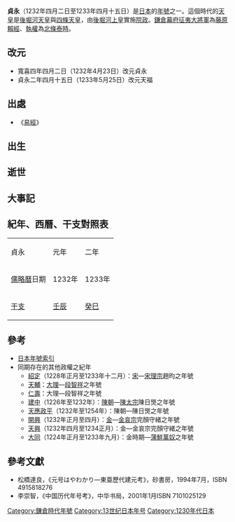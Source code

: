 {{japanese|japanese=貞永|kana=じょうえい|romaji=Jōei}}

'''貞永'''（1232年四月二日至1233年四月十五日）是[[日本|日本]]的[[年號|年號]]之一。這個時代的[[天皇|天皇]]是[[後堀河天皇|後堀河天皇]]與[[四條天皇|四條天皇]]，由[[後堀河天皇|後堀河上皇]]實施[[院政|院政]]。[[鎌倉幕府|鎌倉幕府]][[征夷大將軍|征夷大將軍]]為[[藤原賴經|藤原賴經]]、[[執權|執權]]為[[北條泰時|北條泰時]]。

== 改元 ==
*寬喜四年四月二日（1232年4月23日）改元貞永
*貞永二年四月十五日（1233年5月25日）改元天福

== 出處 ==
*《[[易經|易經]]》

== 出生 ==
== 逝世 ==
== 大事記 ==
== 紀年、西曆、干支對照表 ==
{| class="wikitable" cellspacing=0 style="text-align:center"
|- style="background-color:#CCCCCC"
|貞永||元年||二年
|-
|[[儒略曆|儒略曆]]日期||1232年||1233年
|-
|[[干支|干支]]||[[壬辰|壬辰]]||[[癸巳|癸巳]]
|}

== 參考 ==
*[[日本年號索引|日本年號索引]]
*同期存在的其他政權之紀年
**[[紹定|紹定]]（1228年正月至1233年十二月）：[[南宋|宋]]—[[宋理宗|宋理宗]]趙昀之年號
**[[天輔_(段智祥)|天輔]]：[[大理國|大理]]—[[段智祥|段智祥]]之年號
**[[仁壽_(段智祥)|仁壽]]：大理—段智祥之年號
**[[建中_(陳太宗)|建中]]（1226年至1232年）：[[陳朝_(越南)|陳朝]]—[[陳太宗|陳太宗]]陳日煚之年號
**[[天應政平|天應政平]]（1232年至1254年）：陳朝—陳日煚之年號
**[[開興|開興]]（1232年正月至四月）：[[金朝|金]]—[[金哀宗|金哀宗]]完顏守緒之年號
**[[天興_(金哀宗)|天興]]（1232年四月至1234正月）：金—金哀宗完顏守緒之年號
**[[大同_(蒲鮮萬奴)|大同]]（1224年正月至1233年九月）：金時期—[[蒲鮮萬奴|蒲鮮萬奴]]之年號

==參考文獻==
*松橋達良，《元号はやわかり—東亜歷代建元考》，砂書房，1994年7月，ISBN 4915818276
*李崇智，《中国历代年号考》，中华书局，2001年1月ISBN 7101025129

{{年号|[[寬喜|寬喜]]|[[日本年號|日本年號]]|[[天福_(四條天皇)|天福]]}}
{{日本元號}}
{{DEFAULTSORT:Jouei}}

[[Category:鎌倉時代年號|Category:鎌倉時代年號]]
[[Category:13世纪日本年号|Category:13世纪日本年号]]
[[Category:1230年代日本|Category:1230年代日本]]